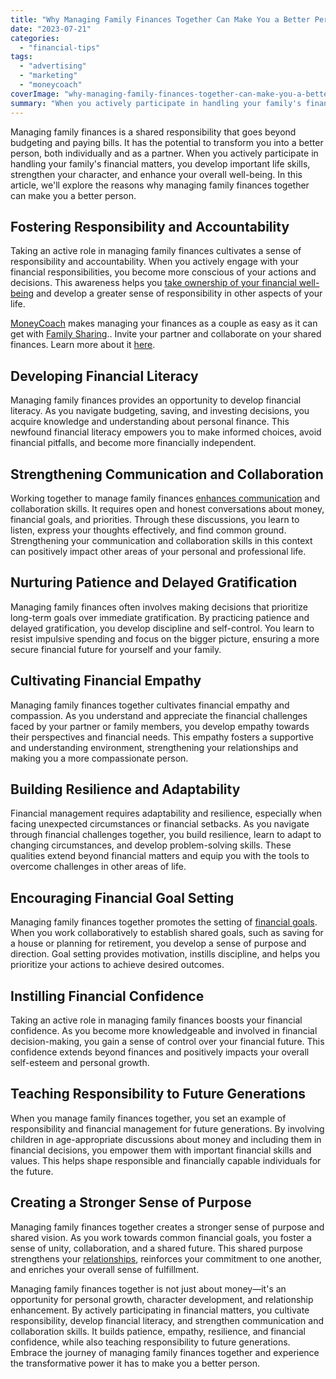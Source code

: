 ```yaml
---
title: "Why Managing Family Finances Together Can Make You a Better Person"
date: "2023-07-21"
categories: 
  - "financial-tips"
tags: 
  - "advertising"
  - "marketing"
  - "moneycoach"
coverImage: "why-managing-family-finances-together-can-make-you-a-better-person.jpg"
summary: "When you actively participate in handling your family's financial matters, you develop important life skills, strengthen your character, and enhance your overall well-being."
---
```

Managing family finances is a shared responsibility that goes beyond budgeting and paying bills. It has the potential to transform you into a better person, both individually and as a partner. When you actively participate in handling your family's financial matters, you develop important life skills, strengthen your character, and enhance your overall well-being. In this article, we'll explore the reasons why managing family finances together can make you a better person.

## Fostering Responsibility and Accountability
Taking an active role in managing family finances cultivates a sense of responsibility and accountability. When you actively engage with your financial responsibilities, you become more conscious of your actions and decisions. This awareness helps you [take ownership of your financial well-being](/blog/does-your-partner-know-how-much-money-you-spend) and develop a greater sense of responsibility in other aspects of your life.

[MoneyCoach](/) makes managing your finances as a couple as easy as it can get with [Family Sharing](/blog/introducing-family-sharing-and-budgeting-for-couples-in-moneycoach-app).. Invite your partner and collaborate on your shared finances. Learn more about it [here](/guides/how-to-share-apple-card-transactions-with-your-partner).

## Developing Financial Literacy
Managing family finances provides an opportunity to develop financial literacy. As you navigate budgeting, saving, and investing decisions, you acquire knowledge and understanding about personal finance. This newfound financial literacy empowers you to make informed choices, avoid financial pitfalls, and become more financially independent.

## Strengthening Communication and Collaboration
Working together to manage family finances [enhances communication](/blog/why-managing-finances-as-a-couple-can-improve-your-relationship) and collaboration skills. It requires open and honest conversations about money, financial goals, and priorities. Through these discussions, you learn to listen, express your thoughts effectively, and find common ground. Strengthening your communication and collaboration skills in this context can positively impact other areas of your personal and professional life.

## Nurturing Patience and Delayed Gratification
Managing family finances often involves making decisions that prioritize long-term goals over immediate gratification. By practicing patience and delayed gratification, you develop discipline and self-control. You learn to resist impulsive spending and focus on the bigger picture, ensuring a more secure financial future for yourself and your family.

## Cultivating Financial Empathy
Managing family finances together cultivates financial empathy and compassion. As you understand and appreciate the financial challenges faced by your partner or family members, you develop empathy towards their perspectives and financial needs. This empathy fosters a supportive and understanding environment, strengthening your relationships and making you a more compassionate person.

## Building Resilience and Adaptability
Financial management requires adaptability and resilience, especially when facing unexpected circumstances or financial setbacks. As you navigate through financial challenges together, you build resilience, learn to adapt to changing circumstances, and develop problem-solving skills. These qualities extend beyond financial matters and equip you with the tools to overcome challenges in other areas of life.

## Encouraging Financial Goal Setting
Managing family finances together promotes the setting of [financial goals](/blog/how-to-manage-life-goals-as-a-couple-and-achieve-them-together). When you work collaboratively to establish shared goals, such as saving for a house or planning for retirement, you develop a sense of purpose and direction. Goal setting provides motivation, instills discipline, and helps you prioritize your actions to achieve desired outcomes.

## Instilling Financial Confidence
Taking an active role in managing family finances boosts your financial confidence. As you become more knowledgeable and involved in financial decision-making, you gain a sense of control over your financial future. This confidence extends beyond finances and positively impacts your overall self-esteem and personal growth.

## Teaching Responsibility to Future Generations
When you manage family finances together, you set an example of responsibility and financial management for future generations. By involving children in age-appropriate discussions about money and including them in financial decisions, you empower them with important financial skills and values. This helps shape responsible and financially capable individuals for the future.

## Creating a Stronger Sense of Purpose
Managing family finances together creates a stronger sense of purpose and shared vision. As you work towards common financial goals, you foster a sense of unity, collaboration, and a shared future. This shared purpose strengthens your [relationships](/blog/why-talking-about-money-can-spice-up-your-intimacy-as-a-couple), reinforces your commitment to one another, and enriches your overall sense of fulfillment.

Managing family finances together is not just about money—it's an opportunity for personal growth, character development, and relationship enhancement. By actively participating in financial matters, you cultivate responsibility, develop financial literacy, and strengthen communication and collaboration skills. It builds patience, empathy, resilience, and financial confidence, while also teaching responsibility to future generations. Embrace the journey of managing family finances together and experience the transformative power it has to make you a better person.